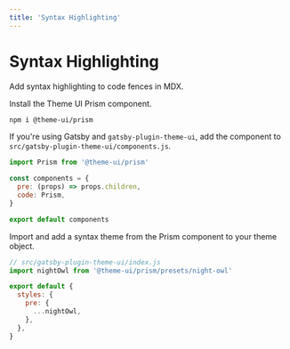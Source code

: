 ```yaml
---
title: 'Syntax Highlighting'
---
```


# Syntax Highlighting

Add syntax highlighting to code fences in MDX.

Install the Theme UI Prism component.

```sh
npm i @theme-ui/prism
```

If you're using Gatsby and `gatsby-plugin-theme-ui`,
add the component to `src/gatsby-plugin-theme-ui/components.js`.

```jsx
import Prism from '@theme-ui/prism'

const components = {
  pre: (props) => props.children,
  code: Prism,
}

export default components
```

Import and add a syntax theme from the Prism component to your theme object.

```js
// src/gatsby-plugin-theme-ui/index.js
import nightOwl from '@theme-ui/prism/presets/night-owl'

export default {
  styles: {
    pre: {
      ...nightOwl,
    },
  },
}
```
